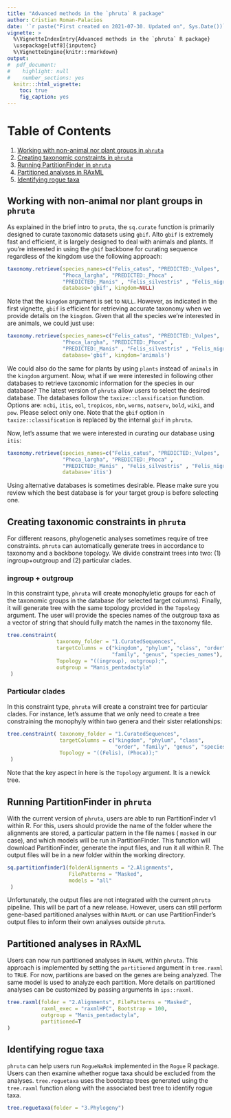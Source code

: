 ```yaml
---
title: "Advanced methods in the `phruta` R package" 
author: Cristian Roman-Palacios
date: '`r paste("First created on 2021-07-30. Updated on", Sys.Date())`'
vignette: >
  %\VignetteIndexEntry{Advanced methods in the `phruta` R package}
  \usepackage[utf8]{inputenc}
  %\VignetteEngine{knitr::rmarkdown}
output:
#  pdf_document:
#    highlight: null
#    number_sections: yes
  knitr:::html_vignette:
    toc: true
    fig_caption: yes
---
```


# Table of Contents
1. [Working with non-animal nor plant groups in `phruta`](#paragraph0)
2. [Creating taxonomic constraints in `phruta`](#paragraph1)
3. [Running PartitionFinder in `phruta`](#paragraph2)
4. [Partitioned analyses in RAxML](#paragraph3)
5. [Identifying rogue taxa](#paragraph4)


## Working with non-animal nor plant groups in `phruta` <a name="paragraph0"></a>

As explained in the brief intro to `pruta`, the `sq.curate` function is primarily designed to curate taxonomic datasets using `gbif`. Alto `gbif` is extremely fast and efficient, it is largely designed to deal with animals and plants. If you're interested in using the `gbif` backbone for curating sequence regardless of the kingdom use the following approach:

```r
taxonomy.retrieve(species_names=c("Felis_catus", "PREDICTED:_Vulpes",
                  "Phoca_largha", "PREDICTED:_Phoca" ,
                  "PREDICTED:_Manis" , "Felis_silvestris" , "Felis_nigripes"),
                  database='gbif', kingdom=NULL)
```

Note that the `kingdom` argument is set to `NULL`. However, as indicated in the first vignette, `gbif` is efficient for retrieving accurate taxonomy when we provide details on the `kingdom`. Given that all the species we're interested in are animals, we could just use:

```r
taxonomy.retrieve(species_names=c("Felis_catus", "PREDICTED:_Vulpes",
                  "Phoca_largha", "PREDICTED:_Phoca" ,
                  "PREDICTED:_Manis" , "Felis_silvestris" , "Felis_nigripes"),
                  database='gbif', kingdom='animals')
```

We could also do the same for plants by using `plants` instead of `animals` in the `kingdom` argument. Now, what if we were interested in following other databases to retrieve taxonomic information for the species in our database? The latest version of `phruta` allow users to select the desired database. The databases follow the `taxize::classification` function. Options are: `ncbi`, `itis`, `eol`, `tropicos`,  `nbn`, `worms`, `natserv`, `bold`, `wiki`, and `pow`. Please select only one. Note that the `gbif` option in `taxize::classification` is replaced by the internal `gbif` in `phruta`.

Now, let's assume that we were interested in curating our database using `itis`:

```r
taxonomy.retrieve(species_names=c("Felis_catus", "PREDICTED:_Vulpes",
                  "Phoca_largha", "PREDICTED:_Phoca" ,
                  "PREDICTED:_Manis" , "Felis_silvestris" , "Felis_nigripes"),
                  database='itis')
```

Using alternative databases is sometimes desirable. Please make sure you review which the best database is for your target group is before selecting one.


## Creating taxonomic constraints in `phruta` <a name="paragraph1"></a>

For different reasons, phylogenetic analyses sometimes require of tree constraints. `phruta` can automatically generate trees in accordance to taxonomy and a backbone topology. We divide constraint trees into two: (1) ingroup+outgroup and (2) particular clades.

### ingroup + outgroup

In this constraint type, `phruta` will create monophyletic groups for each of the taxonomic groups in the database (for selected target columns). Finally, it will generate tree with the same topology provided in the `Topology` argument. The user will provide the species names of the outgroup taxa as a vector of string that should fully match the names in the taxonomy file.


```r
tree.constraint(
                taxonomy_folder = "1.CuratedSequences",
                targetColumns = c("kingdom", "phylum", "class", "order", 
                                  "family", "genus", "species_names"),
                Topology = "((ingroup), outgroup);",
                outgroup = "Manis_pentadactyla"
 )
```

### Particular clades

In this constraint type, `phruta` will create a constraint tree for particular clades. For instance, let's assume that we only need to create a tree constraining the monophyly within two genera and their sister relationships:

```r
tree.constraint( taxonomy_folder = "1.CuratedSequences",
                 targetColumns = c("kingdom", "phylum", "class", 
                                   "order", "family", "genus", "species_names"),
                 Topology = "((Felis), (Phoca));"
 )
```

Note that the key aspect in here is the `Topology` argument. It is a newick tree.


## Running PartitionFinder in `phruta` <a name="paragraph2"></a>

With the current version of `phruta`, users are able to run PartitionFinder v1 within R. For this, users should provide the name of the folder where the alignments are stored, a particular pattern in the file names ( `masked` in our case), and which models will be run in PartitionFinder. This function will download PartitionFinder, generate the input files, and run it all within R. The output files will be in a new folder within the working directory.

```r
sq.partitionfinder1(folderAlignments = "2.Alignments",
                    FilePatterns = "Masked",
                    models = "all"
 )
```


Unfortunately, the output files are not integrated with the current `phruta` pipeline. This will be part of a new release. However, users can still perform gene-based partitioned analyses within `RAxML` or can use PartitionFinder's output files to inform their own analyses outside `phruta`.

## Partitioned analyses in RAxML <a name="paragraph3"></a>

Users can now run partitioned analyses in `RAxML` within `phruta`. This approach is implemented by setting the `partitioned` argument in `tree.raxml` to `TRUE`. For now, partitions are based on the genes are being analyzed. The same model is used to analyze each partition. More details on partitioned analyses can be customized by passing arguments in `ips::raxml`.


```r
tree.raxml(folder = "2.Alignments", FilePatterns = "Masked",
           raxml_exec = "raxmlHPC", Bootstrap = 100,
           outgroup = "Manis_pentadactyla",
           partitioned=T
)
```


## Identifying rogue taxa <a name="paragraph4"></a>

`phruta` can help users run `RogueNaRok` implemented in the `Rogue` R package. Users can then examine whether rogue taxa should be excluded from the analyses. `tree.roguetaxa` uses the bootstrap trees generated using the `tree.raxml` function along with the associated best tree to identify rogue taxa.  


```r
tree.roguetaxa(folder = "3.Phylogeny")
```


